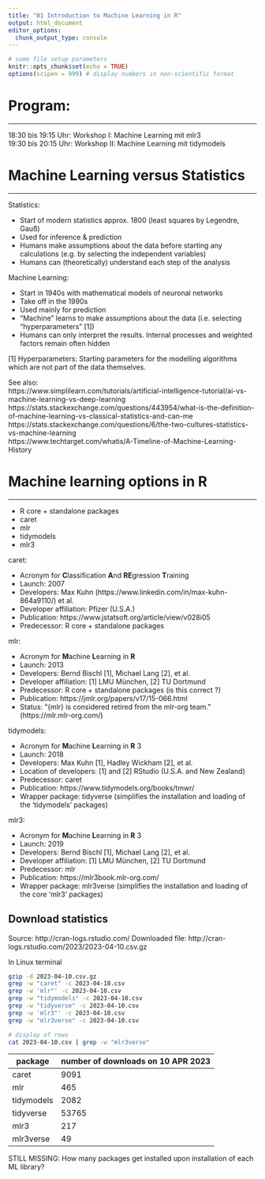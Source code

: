 ```yaml
---
title: "01 Introduction to Machine Learning in R"
output: html_document
editor_options: 
  chunk_output_type: console
---
```


```r
# some file setup parameters
knitr::opts_chunk$set(echo = TRUE)
options(scipen = 999) # display numbers in non-scientific format
```

# Program:
- ------------------------------------------------------------------------------

18:30 bis 19:15 Uhr: Workshop I: Machine Learning mit mlr3  
19:30 bis 20:15 Uhr: Workshop II: Machine Learning mit tidymodels  


# Machine Learning versus Statistics
- ------------------------------------------------------------------------------

Statistics:

* Start of modern statistics approx. 1800 (least squares by Legendre, Gauß)
* Used for inference & prediction
* Humans make assumptions about the data before starting any calculations (e.g. by selecting the independent variables)
* Humans can (theoretically) understand each step of the analysis

Machine Learning:

* Start in 1940s with mathematical models of neuronal networks
* Take off in the 1990s
* Used mainly for prediction
* "Machine" learns to make assumptions about the data (i.e. selecting "hyperparameters" [1])
* Humans can only interpret the results. Internal processes and weighted factors remain often hidden

[1] Hyperparameters: Starting parameters for the modelling algorithms which are not part of the data themselves.

See also:  
https://www.simplilearn.com/tutorials/artificial-intelligence-tutorial/ai-vs-machine-learning-vs-deep-learning  
https://stats.stackexchange.com/questions/443954/what-is-the-definition-of-machine-learning-vs-classical-statistics-and-can-me  
https://stats.stackexchange.com/questions/6/the-two-cultures-statistics-vs-machine-learning  
https://www.techtarget.com/whatis/A-Timeline-of-Machine-Learning-History  


# Machine learning options in R
- ------------------------------------------------------------------------------

* R core + standalone packages
* caret
* mlr
* tidymodels
* mlr3


caret:

* Acronym for **C**lassification **A**nd **RE**gression **T**raining
* Launch: 2007
* Developers: Max Kuhn (https://www.linkedin.com/in/max-kuhn-864a9110/) et al.
* Developer affiliation: Pfizer (U.S.A.)
* Publication: https://www.jstatsoft.org/article/view/v028i05
* Predecessor: R core + standalone packages 

mlr:

* Acronym for **M**achine **L**earning in **R**
* Launch: 2013
* Developers: Bernd Bischl [1], Michael Lang [2], et al.
* Developer affiliation: [1] LMU München, [2] TU Dortmund
* Predecessor: R core + standalone packages (is this correct ?)
* Publication: https://jmlr.org/papers/v17/15-066.html
* Status: "{mlr} is considered retired from the mlr-org team." (https://mlr.mlr-org.com/)

tidymodels:

* Acronym for **M**achine **L**earning in **R** 3
* Launch: 2018
* Developers: Max Kuhn [1], Hadley Wickham [2], et al.
* Location of developers: [1] and [2] RStudio (U.S.A. and New Zealand)
* Predecessor: caret
* Publication: https://www.tidymodels.org/books/tmwr/
* Wrapper package: tidyverse (simplifies the installation and loading of the 'tidymodels' packages)

mlr3:

* Acronym for **M**achine **L**earning in **R** 3
* Launch: 2019
* Developers: Bernd Bischl [1], Michael Lang [2], et al.
* Developer affiliation: [1] LMU München, [2] TU Dortmund
* Predecessor: mlr
* Publication: https://mlr3book.mlr-org.com/
* Wrapper package: mlr3verse (simplifies the installation and loading of the core 'mlr3' packages)


## Download statistics

Source: http://cran-logs.rstudio.com/
Downloaded file: http://cran-logs.rstudio.com/2023/2023-04-10.csv.gz

In Linux terminal
```bash
gzip -d 2023-04-10.csv.gz
grep -w "caret" -c 2023-04-10.csv
grep -w 'mlr"' -c 2023-04-10.csv
grep -w "tidymodels" -c 2023-04-10.csv
grep -w "tidyverse" -c 2023-04-10.csv
grep -w 'mlr3"' -c 2023-04-10.csv
grep -w "mlr3verse" -c 2023-04-10.csv

# display of rows
cat 2023-04-10.csv | grep -w "mlr3verse"
```

| package    | number of downloads on 10 APR 2023
| ---------- | -------------------------------
| caret      |  9091
| mlr        |   465
| tidymodels |  2082
| tidyverse  | 53765
| mlr3       |   217
| mlr3verse  |    49

STILL MISSING: How many packages get installed upon installation of each ML library?
